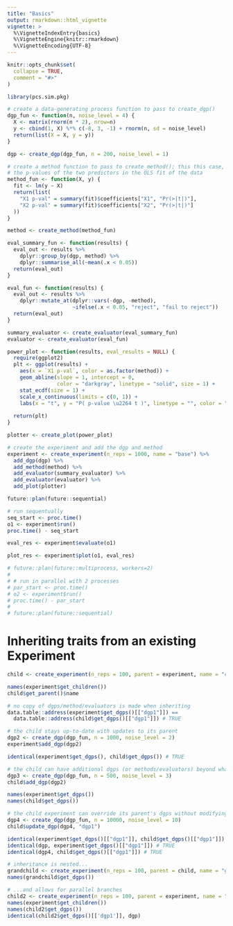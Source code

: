 ```yaml
---
title: "Basics"
output: rmarkdown::html_vignette
vignette: >
  %\VignetteIndexEntry{basics}
  %\VignetteEngine{knitr::rmarkdown}
  %\VignetteEncoding{UTF-8}
---
```


```r
knitr::opts_chunk$set(
  collapse = TRUE,
  comment = "#>"
)
```

```r
library(pcs.sim.pkg)

# create a data-generating process function to pass to create_dgp()
dgp_fun <- function(n, noise_level = 4) {
  X <- matrix(rnorm(n * 2), nrow=n)
  y <- cbind(1, X) %*% c(-8, 3, -1) + rnorm(n, sd = noise_level)
  return(list(X = X, y = y))
}

dgp <- create_dgp(dgp_fun, n = 200, noise_level = 1)

# create a method function to pass to create_method(); this this case, just get
# the p-values of the two predictors in the OLS fit of the data
method_fun <- function(X, y) {
  fit <- lm(y ~ X)
  return(list(
    "X1 p-val" = summary(fit)$coefficients["X1", "Pr(>|t|)"],
    "X2 p-val" = summary(fit)$coefficients["X2", "Pr(>|t|)"]
  ))
}

method <- create_method(method_fun)

eval_summary_fun <- function(results) {
  eval_out <- results %>%
    dplyr::group_by(dgp, method) %>%
    dplyr::summarise_all(~mean(.x < 0.05))
  return(eval_out)
}

eval_fun <- function(results) {
  eval_out <- results %>%
    dplyr::mutate_at(dplyr::vars(-dgp, -method), 
                     ~ifelse(.x < 0.05, "reject", "fail to reject"))
  return(eval_out)
}

summary_evaluator <- create_evaluator(eval_summary_fun)
evaluator <- create_evaluator(eval_fun)

power_plot <- function(results, eval_results = NULL) {
  require(ggplot2)
  plt <- ggplot(results) +
    aes(x = `X1 p-val`, color = as.factor(method)) +
    geom_abline(slope = 1, intercept = 0, 
                color = "darkgray", linetype = "solid", size = 1) +
    stat_ecdf(size = 1) +
    scale_x_continuous(limits = c(0, 1)) +
    labs(x = "t", y = "P( p-value \u2264 t )", linetype = "", color = "Method")
  
  return(plt)
}

plotter <- create_plot(power_plot)

# create the experiment and add the dgp and method
experiment <- create_experiment(n_reps = 1000, name = "base") %>%
  add_dgp(dgp) %>%
  add_method(method) %>%
  add_evaluator(summary_evaluator) %>%
  add_evaluator(evaluator) %>%
  add_plot(plotter)

future::plan(future::sequential)

# run sequentually
seq_start <- proc.time()
o1 <- experiment$run()
proc.time() - seq_start

eval_res <- experiment$evaluate(o1)

plot_res <- experiment$plot(o1, eval_res)

# future::plan(future::multiprocess, workers=2)
# 
# # run in parallel with 2 processes
# par_start <- proc.time()
# o2 <- experiment$run()
# proc.time() - par_start
# 
# future::plan(future::sequential)
```

# Inheriting traits from an existing Experiment

```r
child <- create_experiment(n_reps = 100, parent = experiment, name = "child")

names(experiment$get_children())
child$get_parent()$name

# no copy of dgps/method/evaluators is made when inheriting
data.table::address(experiment$get_dgps()[["dgp1"]]) ==
  data.table::address(child$get_dgps()[["dgp1"]]) # TRUE

# the child stays up-to-date with updates to its parent
dgp2 <- create_dgp(dgp_fun, n = 1000, noise_level = 2)
experiment$add_dgp(dgp2)

identical(experiment$get_dgps(), child$get_dgps()) # TRUE

# the child can have additional dgps (or methods/evaluators) beyond what the parent has
dgp3 <- create_dgp(dgp_fun, n = 500, noise_level = 3)
child$add_dgp(dgp2)

names(experiment$get_dgps())
names(child$get_dgps())

# the child experiment can override its parent's dgps without modifying the parent
dgp4 <- create_dgp(dgp_fun, n = 10000, noise_level = 10)
child$update_dgp(dgp4, "dgp1")

identical(experiment$get_dgps()[["dgp1"]], child$get_dgps()[["dgp1"]]) # FALSE
identical(dgp, experiment$get_dgps()[["dgp1"]]) # TRUE
identical(dgp4, child$get_dgps()[["dgp1"]]) # TRUE

# inheritance is nested...
grandchild <- create_experiment(n_reps = 100, parent = child, name = "grandchild")
names(grandchild$get_dgps())

# ...and allows for parallel branches
child2 <- create_experiment(n_reps = 100, parent = experiment, name = "child2")
names(experiment$get_children())
names(child2$get_dgps())
identical(child2$get_dgps()[['dgp1']], dgp)
```
